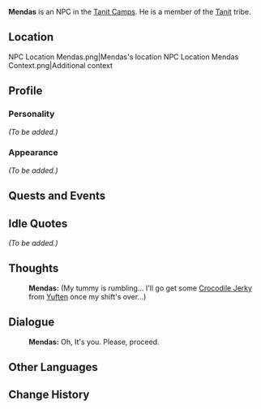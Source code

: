 {{Meta
|missing_NPC_location = yes
|missing_NPC_context  = yes
|missing_NPC_profile  = yes
|missing_NPC_idle     = yes
}}
{{Character Infobox
|type             = NPC
|image            = NPC Mendas.png
|region           = Sumeru
|affiliation      = The Eremites
}}
'''Mendas''' is an NPC in the [[Tanit Camps]]. He is a member of the [[Tanit]] tribe.

==Location==
<gallery>
NPC Location Mendas.png|Mendas's location
NPC Location Mendas Context.png|Additional context
</gallery>

==Profile==
===Personality===
''(To be added.)''

===Appearance===
''(To be added.)''

==Quests and Events==
{{Quests and Events}}

==Idle Quotes==
''(To be added.)''
<!--
{{Dialogue start}}
: {{DIcon|Idle}} {{Tx}}
:: {{A|VO {{subst:PAGENAME}} 01.ogg}} "{{Tx}}"
{{Dialogue end}}
-->

==Thoughts==
{{All Schemes to Know Explanation|name=Mendas}}
:'''Mendas:''' (My tummy is rumbling... I'll go get some [[Crocodile Jerky]] from [[Yuften]] once my shift's over...)

==Dialogue==
{{Dialogue start}}
:'''Mendas:''' Oh, It's you. Please, proceed.
{{Dialogue end}}
<!--
==Event Dialogue==
===Event Name===
{{Dialogue start}}
:'''Mendas:'''
{{Dialogue end}}

==Trivia==
* 
-->
==Other Languages==
{{Other Languages
|default_hidden = 1
|en      = Mendas
|zhs     = 门达斯
|zhs_rm  = Méndásī
|zht     = 門達斯
|zht_rm  = Méndásī
|ja      = メンデス
|ja_rm   = Mendesu
|ko      = 멘다스
|es      = Mendas
|fr      = Mendas
|ru      = Мендас
|th      = Mendas
|vi      = Mendas
|de      = Mendas
|id      = Mendas
|pt      = Mendas
|tr      = Mendas
|it      = Mendas
}}

==Change History==
{{Change History|3.4}}